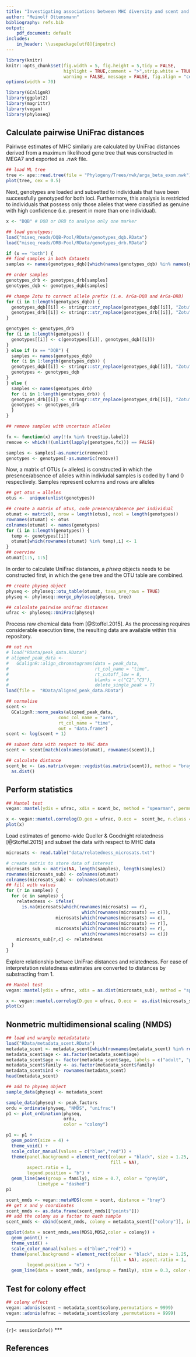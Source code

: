 ```yaml
---
title: "Investigating associations between MHC diversity and scent and colony membership"
author: "Meinolf Ottensmann"
bibliography: refs.bib
output:
    pdf_document: default
includes:
    in_header: \\usepackage[utf8]{inputnc}
---
```


```r
library(knitr)
knitr::opts_chunk$set(fig.width = 5, fig.height = 5,tidy = FALSE,
                      highlight = TRUE,comment = ">",strip.white = TRUE,collapse = TRUE,
                      warning = FALSE, message = FALSE, fig.align = "center")
options(width = 70)
```

```r
library(GCalignR)
library(ggplot2)
library(magrittr)
library(vegan)
library(phyloseq)
```

## Calculate pairwise UniFrac distances

Pairiwse estimates of MHC similariy are calculated by UniFrac distances derived from a maximum likelihood gene tree that was constructed in MEGA7 and exported as _.nwk_ file.

```r
## load ML tree
tree <- ape::read.tree(file = "Phylogeny/Trees/nwk/arga_beta_exon.nwk")
plot(tree, cex = 0.5)
```

Next, genotypes are loaded and subsetted to individuals that have been successfully genotyped for both loci. Furthermore, this analysis is restricted to individuals that possess only those alleles that were classified as genuine with high confidence (i.e. present in more than one individual).

```r
x <- "DQB" # DQB or DRB to analyse only one marker

## load genotypes:
load("miseq_reads/DQB-Pool/RData/genotypes_dqb.RData")
load("miseq_reads/DRB-Pool/RData/genotypes_drb.RData")

if (x == "both") {
## find samples in both datasets
samples <- names(genotypes_dqb)[which(names(genotypes_dqb) %in% names(genotypes_drb))]

## order samples
genotypes_drb <- genotypes_drb[samples]
genotypes_dqb <- genotypes_dqb[samples]

## change Zotu to correct allele prefix (i.e. ArGa-DQB and ArGa-DRB)
for (i in 1:length(genotypes_dqb)) {
  genotypes_dqb[[i]] <- stringr::str_replace(genotypes_dqb[[i]], "Zotu", "ArGa-DQB*")
  genotypes_drb[[i]] <- stringr::str_replace(genotypes_drb[[i]], "Zotu", "ArGa-DRB*")
}

genotypes <- genotypes_drb
for (i in 1:length(genotypes)) {
  genotypes[[i]] <- c(genotypes[[i]], genotypes_dqb[[i]])
}
} else if (x == "DQB") {
  samples <- names(genotypes_dqb)
  for (i in 1:length(genotypes_dqb)) {
  genotypes_dqb[[i]] <- stringr::str_replace(genotypes_dqb[[i]], "Zotu", "ArGa-DQB*")
  genotypes <- genotypes_dqb
}
} else {
  samples <- names(genotypes_drb)
  for (i in 1:length(genotypes_drb)) {
  genotypes_drb[[i]] <- stringr::str_replace(genotypes_drb[[i]], "Zotu", "ArGa-DRB*")
  genotypes <- genotypes_drb
  }
}

## remove samples with uncertain alleles

fx <- function(x) any(!(x %in% tree$tip.label))
remove <- which(!(unlist(lapply(genotypes,fx))) == FALSE)

samples <- samples[-as.numeric(remove)]
genotypes <- genotypes[-as.numeric(remove)]
```


Now, a matrix of OTUs (= alleles) is constructed in which the presence/absence of alleles within indiviudal samples is coded by 1 and 0 respectively. Samples represent columns and rows are alleles

```r
## get otus = alleles
otus <-  unique(unlist(genotypes))

## create a matrix of otus, code presence/absence per individual
otumat <- matrix(0, nrow = length(otus), ncol = length(genotypes))
rownames(otumat) <- otus
colnames(otumat) <- names(genotypes)
for (i in 1:length(genotypes)) {
  temp <- genotypes[[i]]
  otumat[which(rownames(otumat) %in% temp),i] <- 1
}
## overview
otumat[1:5, 1:5]
```

In order to calculate UniFrac distances, a _phseq_ objects needs to be constructed first, in which the gene tree and the OTU table are combined. 

```r
## create physeq object
physeq <- phyloseq::otu_table(otumat, taxa_are_rows = TRUE)
physeq <- phyloseq::merge_phyloseq(physeq, tree)

## calculate pairwise unifrac distances
ufrac <- phyloseq::UniFrac(physeq)
```


Process raw chemical data from [@Stoffel.2015]. As the processing requires considerable execution time, the resulting data are available within this repository. 

```r
## not run
# load("RData/peak_data.RData")
# aligned_peak_data <- 
#   GCalignR::align_chromatograms(data = peak_data,
#                                 rt_col_name = "time",
#                                 rt_cutoff_low = 8,
#                                 blanks = c("C2","C3"),
#                                 delete_single_peak = T)
load(file =  "RData/aligned_peak_data.RData")

## normalise
scent <- 
  GCalignR::norm_peaks(aligned_peak_data, 
                    conc_col_name = "area",
                    rt_col_name = "time",
                    out = "data.frame") 
scent <- log(scent + 1) 

## subset data with respect to MHC data
scent <- scent[match(colnames(otumat), rownames(scent)),]

## calculate distance
scent_bc <- (as.matrix(vegan::vegdist(as.matrix(scent)), method = "bray")) %>%
  as.dist()
```

## Perform statistics

```r
## Mantel test
vegan::mantel(ydis = ufrac, xdis = scent_bc, method = "spearman", permutation = 9999)

x <- vegan::mantel.correlog(D.geo = ufrac, D.eco =  scent_bc, n.class = 4, r.type = "spearman")
plot(x)
```

Load estimates of genome-wide Queller & Goodnight relatedness [@Stoffel.2015] and subset the data with respect to MHC data

```r
microsats <- read.table("data/relatedness_microsats.txt")

# create matrix to store data of interest 
microsats_sub <- matrix(NA, length(samples), length(samples))
rownames(microsats_sub) <- colnames(otumat)
colnames(microsats_sub) <- colnames(otumat)
## fill with values
for (r in samples) {
  for (c in samples) {
    relatedness <- ifelse(
      is.na(microsats[which(rownames(microsats) == r),
                             which(rownames(microsats) == c)]),
                   microsats[which(rownames(microsats) == c),
                             which(rownames(microsats) == r)],
                   microsats[which(rownames(microsats) == r),
                             which(rownames(microsats) == c)])
    microsats_sub[r,c] <- relatedness
  }
}
```

Explore relationship betwee UniFrac distances and relatedness. For ease of interpretation relatedness estimates are converted to distances by substracting from 1. 

```r
## Mantel test
vegan::mantel(ydis = ufrac, xdis = as.dist(microsats_sub), method = "spearman", permutation = 9999)

x <- vegan::mantel.correlog(D.geo = ufrac, D.eco =  as.dist(microsats_sub), n.class = 4, r.type = "spearman")
plot(x)

```

## Nonmetric multidimensional scaling (NMDS)

```r
## load and wrangle metadatatata
load("RData/metadata_scent.RData")
metadata_scent <- metadata_scent[which(rownames(metadata_scent) %in% rownames(scent)),] 
metadata_scent$age <- as.factor(metadata_scent$age)
metadata_scent$age <- factor(metadata_scent$age, labels = c("adult", "pub"))
metadata_scent$family <- as.factor(metadata_scent$family)
metadata_scent$ind <- rownames(metadata_scent)
head(metadata_scent)

## add to physeq object
sample_data(physeq) <- metadata_scent

sample_data(physeq) <- peak_factors
ordu = ordinate(physeq, "NMDS", "unifrac")
p1 <- plot_ordination(physeq, 
                      ordu, 
                      color = "colony")

p1 <- p1 +
  geom_point(size = 4) + 
  theme_void() + 
  scale_color_manual(values = c("blue","red")) +
  theme(panel.background = element_rect(colour = "black", size = 1.25,
                                        fill = NA),
        aspect.ratio = 1,
        legend.position = "b") +
  geom_line(aes(group = family), size = 0.7, color = "grey10",
            linetype = "dashed")
p1

scent_nmds <- vegan::metaMDS(comm = scent, distance = "bray")
## get x and y coordinates
scent_nmds <- as.data.frame(scent_nmds[["points"]])  
## add the colony as a factor to each sample
scent_nmds <- cbind(scent_nmds, colony = metadata_scent[["colony"]], ind = rownames(metadata_scent), family = metadata_scent[["family"]])

ggplot(data = scent_nmds,aes(MDS1,MDS2,color = colony)) +
  geom_point() + 
  theme_void() + 
  scale_color_manual(values = c("blue","red")) +
  theme(panel.background = element_rect(colour = "black", size = 1.25,
                                        fill = NA), aspect.ratio = 1,
        legend.position = "n") +
  geom_line(data = scent_nmds, aes(group = family), size = 0.3, color = "grey10")
```

## Test for colony effect

```r
## colony effect
vegan::adonis(scent ~ metadata_scent$colony,permutations = 9999) 
vegan::adonis(ufrac ~ metadata_scent$colony ,permutations = 9999) 
```

***
```{r}<
sessionInfo()
```
***

## References